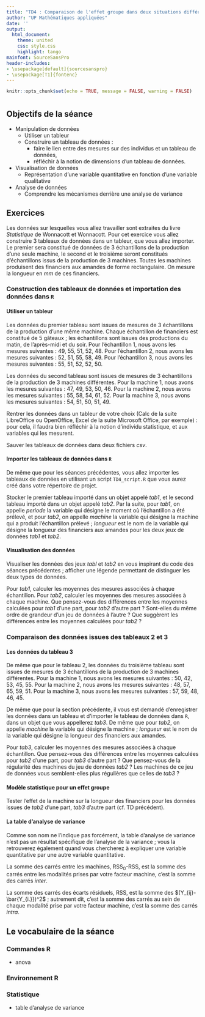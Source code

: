 ```yaml
---
title: "TD4 : Comparaison de l'effet groupe dans deux situations différentes"
author: "UP Mathématiques appliquées"
date: ''
output:
  html_document:
    theme: united
    css: style.css
    highlight: tango
mainfont: SourceSansPro
header-includes:
- \usepackage[default]{sourcesanspro}
- \usepackage[T1]{fontenc}
---
```


```r
knitr::opts_chunk$set(echo = TRUE, message = FALSE, warning = FALSE)
```

# {.tabset .tabset-fade .tabset-pills}

##  Objectifs de la séance  

* Manipulation de données     
  * Utiliser un tableur
  * Construire un tableau de données :
    * faire le lien entre des mesures sur des individus et un tableau de données,
    * réfléchir à la notion de dimensions d'un tableau de données.
* Visualisation de données     
  * Représentation d'une variable quantitative en fonction d'une variable qualitative
* Analyse de données     
  * Comprendre les mécanismes derrière une analyse de variance
  
## Exercices 

Les données sur lesquelles vous allez travailler sont extraites du livre *Statistique* de Wonnacott et Wonnacott. Pour cet exercice vous allez construire 3 tableaux de données dans un tableur, que vous allez importer. Le premier sera constitué de données de 3 échantillons de la production d'une seule machine, le second et le troisième seront constitués d'échantillons issus de la production de 3 machines. Toutes les machines produisent des financiers aux amandes de forme rectangulaire. On mesure la longueur en *mm* de ces financiers.

### Construction des tableaux de données et importation des données dans `R`

#### Utiliser un tableur

Les données du premier tableau sont issues de mesures de 3 échantillons de la production d'une même machine. Chaque échantillon de financiers est constitué de 5 gâteaux ; les échantillons sont issues des productions du matin, de l'après-midi et du soir.
Pour l'échantillon 1, nous avons les mesures suivantes : 49, 55, 51, 52, 48.
Pour l'échantillon 2, nous avons les mesures suivantes : 52, 51, 55, 58, 49.
Pour l'échantillon 3, nous avons les mesures suivantes : 55, 51, 52, 52, 50.

Les données du second tableau sont issues de mesures de 3 échantillons de la production de 3 machines différentes.
Pour la machine 1, nous avons les mesures suivantes : 47, 49, 53, 50, 46.
Pour la machine 2, nous avons les mesures suivantes : 55, 58, 54, 61, 52.
Pour la machine 3, nous avons les mesures suivantes : 54, 51, 50, 51, 49.

Rentrer les données dans un tableur de votre choix (Calc de la suite LibreOffice ou OpenOffice, Excel de la suite Microsoft Office, par exemple) : pour cela, il faudra bien réfléchir à la notion d'individu statistique, et aux variables qui les mesurent.

Sauver les tableaux de données dans deux fichiers *csv*.

####  Importer les tableaux de données dans `R`

De même que pour les séances précédentes, vous allez importer les tableaux de données en utilisant un script `TD4_script.R` que vous aurez créé dans votre répertoire de projet.

Stocker le premier tableau importé dans un objet appelé *tab1*, et le second tableau importé dans un objet appelé *tab2*. Par la suite, pour *tab1*, on appelle *periode* la variable qui désigne le moment où l'échantillon a été prélevé, et pour *tab2*, on appelle *machine* la variable qui désigne la machine qui a produit l'échantillon prélevé ; *longueur* est le nom de la variable qui désigne la longueur des financiers aux amandes pour les deux jeux de données *tab1* et *tab2*.

####  Visualisation des données

Visualiser les données des jeux *tabl* et *tab2* en vous inspirant du code des séances précédentes ; afficher une légende permettant de distinguer les deux types de données.

Pour *tab1*, calculer les moyennes des mesures associées à chaque échantillon. Pour *tab2*, calculer les moyennes des mesures associées à chaque machine. Que pensez-vous des différences entre les moyennes calculées pour *tab1* d'une part, pour *tab2* d'autre part ? Sont-elles du même ordre de grandeur d'un jeu de données à l'autre ? Que suggèrent les différences entre les moyennes calculées pour *tab2* ?


### Comparaison des données issues des tableaux 2 et 3

#### Les données du tableau 3

De même que pour le tableau 2, les données du troisième tableau sont issues de mesures de 3 échantillons de la production de 3 machines différentes.
Pour la machine 1, nous avons les mesures suivantes : 50, 42, 53, 45, 55.
Pour la machine 2, nous avons les mesures suivantes : 48, 57, 65, 59, 51.
Pour la machine 3, nous avons les mesures suivantes : 57, 59, 48, 46, 45.

De même que pour la section précédente, il vous est demandé d'enregistrer les données dans un tableau et d'importer le tableau de données dans `R`, dans un objet que vous appellerez *tab3*. De même que pour *tab2*, on appelle *machine* la variable qui désigne la machine ; *longueur* est le nom de la variable qui désigne la longueur des financiers aux amandes.

Pour *tab3*, calculer les moyennes des mesures associées à chaque échantillon. Que pensez-vous des différences entre les moyennes calculées pour *tab2* d'une part, pour *tab3* d'autre part ? Que pensez-vous de la régularité des machines du jeu de données *tab2* ? Les machines de ce jeu de données vous semblent-elles plus régulières que celles de *tab3* ?

#### Modèle statistique pour un effet groupe

Tester l'effet de la machine sur la longueur des financiers pour les données issues de *tab2* d'une part, *tab3* d'autre part (cf. TD précédent).

#### La table d'analyse de variance

Comme son nom ne l'indique pas forcément, la table d'analyse de variance n'est pas un résultat spécifique de l'analyse de la variance ; vous la retrouverez également quand vous chercherez à expliquer une variable quantitative par une autre variable quantitative.

La somme des carrés entre les machines, RSS$_{0}$-RSS, est la somme des carrés entre les modalités prises par votre facteur machine, c'est la somme des carrés *inter*.

La somme des carrés des écarts résiduels, RSS, est la somme des $(Y_{ij}-\bar{Y_{i.}})^2$ ; autrement dit, c'est la somme des carrés au sein de chaque modalité prise par votre facteur machine, c'est la somme des carrés *intra*.


## Le vocabulaire de la séance

### Commandes R
- anova

### Environnement R

### Statistique 
- table d'analyse de variance